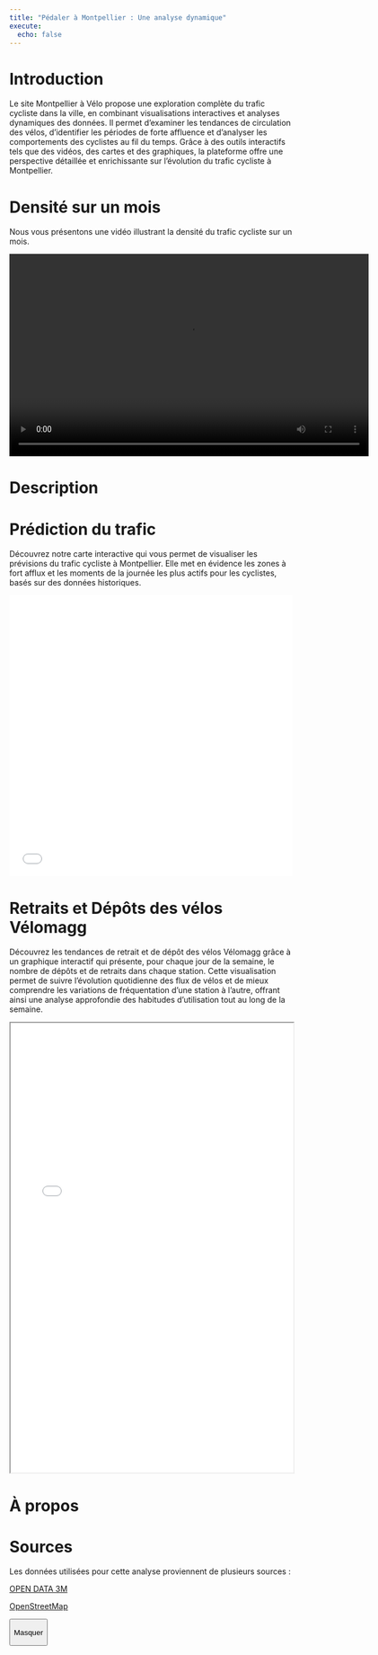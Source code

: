 ```yaml
---
title: "Pédaler à Montpellier : Une analyse dynamique"
execute: 
  echo: false
---
```


# Introduction

Le site Montpellier à Vélo propose une exploration complète du trafic cycliste dans la ville, en combinant visualisations interactives et analyses dynamiques des données. Il permet d'examiner les tendances de circulation des vélos, d'identifier les périodes de forte affluence et d'analyser les comportements des cyclistes au fil du temps. Grâce à des outils interactifs tels que des vidéos, des cartes et des graphiques, la plateforme offre une perspective détaillée et enrichissante sur l'évolution du trafic cycliste à Montpellier.

# Densité sur un mois

Nous vous présentons une vidéo illustrant la densité du trafic cycliste sur un mois.

<video width="640" height="360" controls>

<source src="compteurs_animation.mp4" type="video/mp4">

</video>

# Description

# Prédiction du trafic

Découvrez notre carte interactive qui vous permet de visualiser les prévisions du trafic cycliste à Montpellier. Elle met en évidence les zones à fort afflux et les moments de la journée les plus actifs pour les cyclistes, basés sur des données historiques.

<iframe src="mtp_interactive.html" width="100%" height="500px" frameborder="0">

</iframe>

# Retraits et Dépôts des vélos Vélomagg

Découvrez les tendances de retrait et de dépôt des vélos Vélomagg grâce à un graphique interactif qui présente, pour chaque jour de la semaine, le nombre de dépôts et de retraits dans chaque station. Cette visualisation permet de suivre l'évolution quotidienne des flux de vélos et de mieux comprendre les variations de fréquentation d'une station à l'autre, offrant ainsi une analyse approfondie des habitudes d'utilisation tout au long de la semaine.

<iframe src="graphique_interactif.html" width="100%" height="800">
</iframe>

# À propos

# Sources

Les données utilisées pour cette analyse proviennent de plusieurs sources :

[OPEN DATA 3M](https://data.montpellier3m.fr/dataset/comptages-velo-et-pieton-issus-des-compteurs-de-velo)

[OpenStreetMap](https://www.openstreetmap.org/#map=6/46.45/2.21)


<button id="toc-toggle">

Masquer

</button>

```{=html}
<script>
    const toc = document.getElementById('TOC'); 
    const toggleButton = document.getElementById('toc-toggle');
    let lastScrollTop = 0; // Variable pour suivre la dernière position de défilement

    toggleButton.addEventListener('click', () => {
        toc.classList.toggle('collapsed');
        
        if (toc.classList.contains('collapsed')) {
            toggleButton.textContent = 'Afficher'; 
        } else {
            toggleButton.textContent = 'Masquer'; 
        }
    });

  
    window.addEventListener('scroll', () => {
        let currentScroll = window.pageYOffset || document.documentElement.scrollTop;

        
        if (currentScroll > lastScrollTop) {
            toggleButton.style.display = 'none'; 
        } else {
            
            toggleButton.style.display = 'block'; 
        }
        
        lastScrollTop = currentScroll <= 0 ? 0 : currentScroll; // Pour éviter les erreurs si on est tout en haut de la page
    });
</script>


```
